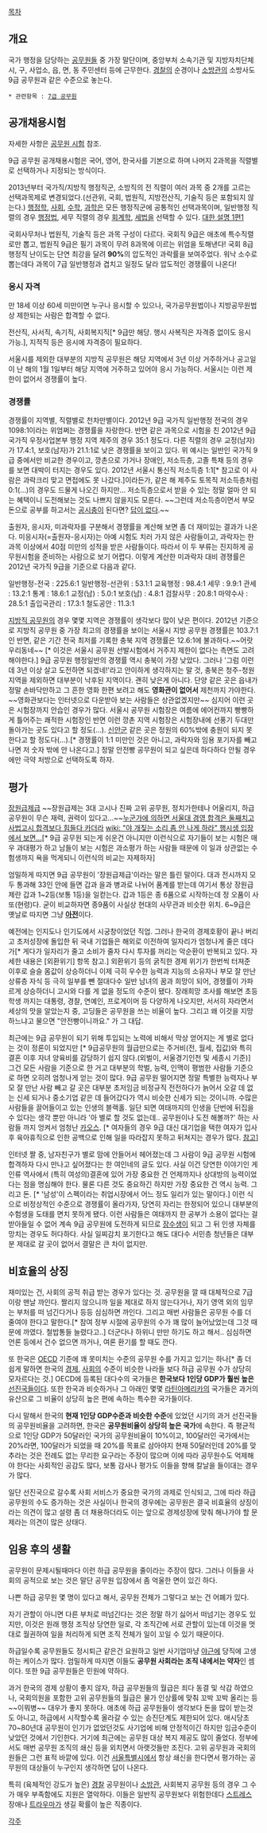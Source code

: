 [[목차]]
== 개요 ==
국가 행정을 담당하는 [[공무원]]들 중 가장 말단이며, 중앙부처 소속기관 및 지방자치단체 시, 구, 사업소, 읍, 면, 동 주민센터 등에 근무한다. [[경찰]]의 순경이나 [[소방관]]의 소방사도 9급 공무원과 같은 수준으로 놓는다.

 * 관련항목 : [[7급 공무원]]

== 공개채용시험 ==
자세한 사항은 [[공무원 시험]] 참조.

9급 공무원 공개채용시험은 국어, 영어, 한국사를 기본으로 하며 나머지 2과목을 직렬별로 선택하거나 지정되는 방식이다.

2013년부터 국가직/지방직 행정직군, 소방직의 전 직렬이 여러 과목 중 2개를 고르는 선택과목제로 변경되었다.(선관위, 국회, 법원직, 지방전산직, 기술직 등은 포함되지 않는다.)
[[행정학]], [[사회]], [[수학]], [[과학]]은 모든 행정직군에 공통적인 선택과목이며, 일반행정 직렬의 경우 [[행정법]], 세무 직렬의 경우 [[회계학]], [[세법]]을 선택할 수 있다. 
[http://gall.dcinside.com/board/view/?id=cartoon&no=276355&page=1&search_pos=&s_type=search_all&s_keyword=%EB%85%B8%EB%9F%89%EC%A7%84|변환점수에 대한 설명 1편][http://gall.dcinside.com/board/view/?id=cartoon&no=276371&page=1&search_pos=&s_type=search_all&s_keyword=%EB%85%B8%EB%9F%89%EC%A7%84|2편]


국회사무처나 법원직, 기술직 등은 과목 구성이 다르다. 국회직 9급은 애초에 특수직렬로만 뽑고, 법원직 9급은 필기 과목이 무려 8과목에 이르는 위엄을 토해낸다! 국회 8급 행정직 난이도는 단연 최강을 달려 '''90%'''의 압도적인 과락률을 보여주었다. 워낙 소수로 뽑는데다 과목이 7급 일반행정과 겹치고 일정도 달라 압도적인 경쟁률이 나온다!

=== 응시 자격 ===
만 18세 이상 60세 미만이면 누구나 응시할 수 있으나, 국가공무원법이나 지방공무원법상 제한되는 사람은 합격할 수 없다.

전산직, 사서직, 속기직, 사회복지직[* 9급만 해당. 행시 사복직은 자격증 없이도 응시 가능.], 지적직 등은 응시에 자격증이 필요하다.

서울시를 제외한 대부분의 지방직 공무원은 해당 지역에서 3년 이상 거주하거나 공고일이 난 해의 1월 1일부터 해당 지역에 거주하고 있어야 응시 가능하다. 서울시는 이런 제한이 없어서 경쟁률이 높다.

=== 경쟁률 ===
경쟁률이 지역별, 직렬별로 천차만별이다. 
2012년 9급 국가직 일반행정 전국의 경우 1098:1이라는 위엄쩌는 경쟁률을 자랑한다. 반면 같은 과목으로 시험을 친 2012년 9급 국가직 우정사업본부 행정 지역 제주의 경우 35:1 정도다. 다른 직렬의 경우 교정(남자)가 17.4:1, 보호(남자)가 21.1:1로 낮은 경쟁률을 보이고 있다.
위 예시는 일반인 국가직 9급 중에서만 비교한 경우이고, 깡촌으로 가거나 장애인, 저소득층, 고졸 특채 등의 경우를 보면 대박이 터지는 경우도 있다. 2012년 서울시 통신직 저소득층 1:1[* 참고로 이 사람은 과락크리 맞고 면접에도 못 나갔다.]이라든가, 같은 해 제주도 토목직 저소득층처럼 0:1(...)의 경우도 드물게 나오긴 하지만... 저소득층으로서 받을 수 있는 정말 얼마 안 되는 혜택이니 도전해보는 것도 나쁘지 않을지도 모른다. ~~그런데 저소득층이면서 부모 돈으로 공부를 하고서는 [[공시충]]이 된다면? [[답이 없다]].~~

출원자, 응시자, 미과락자를 구분해서 경쟁률을 계산해 보면 좀 더 재미있는 결과가 나온다. 미응시자(=출원자-응시자)는 아예 시험도 치러 가지 않은 사람들이고, 과락자는 한 과목 이상에서 40점 미만의 성적을 받은 사람들이다. 따라서 이 두 부류는 진지하게 공무원시험을 준비하는 사람으로 보기 어렵다. 이렇게 계산한 미과락자 대비 경쟁률은 2012년 국가직 9급을 기준으로 다음과 같다.

일반행정-전국 : 225.6:1
일반행정-선관위 : 53.1:1
교육행정 : 98.4:1
세무 : 9.9:1
관세 : 13.2:1
통계 : 18.6:1
교정(남) : 5.0:1
보호(남) : 4.8:1
검찰사무 : 20.8:1
마약수사 : 28.5:1
출입국관리 : 17.3:1
철도공안 : 11.3:1

[[지방직 공무원]]의 경우 몇몇 지역은 경쟁률이 생각보다 많이 낮은 편이다. 2012년 기준으로 지방직 공무원 중 가장 최고의 경쟁률을 보이는 서울시 지방 공무원 경쟁률은 103.7:1인 반면, 같은 기간 전국 최저를 기록한 충북 지역 경쟁률은 12.6:1에 불과하다.~~어랏 우리동네~~ [* 이것은 서울시 공무원 선발시험에서 거주지 제한이 없다는 측면도 고려해야한다.] 9급 공무원 행정일반의 경쟁률 역시 충북이 가장 낮았다. 그러나 '그럼 이런데 3년 이상 살고 도전하면 되겠네!'라고 안이하게 생각하지는 말 것, 충북은 청주-청원 지역을 제외하면 대부분이 낙후된 지역이다. 괜히 낮은게 아니다. 단양 같은 곳은 읍내가 정말 손바닥만하고 그 흔한 영화 한편 보려고 해도 '''영화관이 없어서''' 제천까지 가야한다. ~~영화관보다는 인터넷으로 다운받아 보는 사람들은 상관없겠지만~~ 심지어 이런 곳은 시험장까지 안습인 경우가 많다. 서울시 공무원 시험장은 여름에 에어컨까지 빵빵하게 틀어주는 쾌적한 시험장인 반면 이런 깡촌 지역 시험장은 시험장내에 선풍기 두대만 돌아가는 곳도 있다고 할 정도(...). [[신안군]] 같은 곳은 정원의 60%밖에 충원이 되지 못한다고 할 정도다(...).[* 경쟁률이 1:1 미만인 것은 아니고, 과락자와 임용 포기자를 빼고 나면 저 숫자 밖에 안 나온다고.] 정말 안전빵 공무원이 되고 싶은데 하다하다 안될 경우에만 극약 처방으로 선택하도록 하자.

== 평가 ==
[http://xn--www-qea85ab2127c9zaca.ggemguide.com/zpdsfile/m201204020465732001333358038.jpg 장원급제급] ~~장원급제는 3대 고시나 진짜 고위 공무원, 정치가한테나 어울리지, 하급 공무원이 무슨 재력, 권력이 있다고...~~[http://file1.bobaedream.co.kr/multi_image/strange/2012/09/28/07/AQw5064d31d936fb.jpg 누군가에 의하면 서울대 경영 합격은 둘째치고 사법고시 합격보다 힘들다 카더라] [[wiki: "야 개짖는 소리 좀 안 나게 하라" 행시생 입장에서 보면...]][* 9급 공무원 되는게 쉬운건 아니지만 이런식으로 자기들이 보는 시험은 매우 과대평가 하고 남들이 보는 시험은 과소평가 하는 사람들 때문에 이 일과 상관없는 수험생까지 욕을 먹게되니 이런식의 비교는 자제하자]

엄밀하게 따지면 9급 공무원이 '장원급제급'이라는 말은 틀린 말이다. 대과 전시까지 모두 통과해 33인 안에 들면 갑과 을과 병과로 나뉘어 품계를 받는데 여기서 통상 장원급제란 갑과 1~2등(보통 1등)을 일컫는다. 갑과 1등은 종 6품으로 시작하는데 정 오품이 사또(현령)다. 굳이 비교하자면 종9품이 사실상 현대의 사무관과 비슷한 위치. 6~9급은 옛날로 따지면 그냥 '''[[아전]]'''이다.

예전에는 인지도나 인기도에서 시궁창이었던 직업. 그러나 한국의 경제호황이 끝나 버리고 초저성장에 돌입한 뒤 국내 기업들은 해외로 이전하여 일자리가 엄청나게 줄은 데다가[* 게다가 일자리가 줄고 소비가 줄자 다시 투자를 꺼리는 악순환이 반복되고 있다. 자세한 내용은 [외환위기] 항목 참고.] 외환위기 등의 굵직한 경제 위기가 한번씩 터져준 이후로 슬슬 몸값이 상승하더니 이제 극히 우수한 능력과 지능의 소유자나 부모 잘 만난 상류층 자식 등 극히 일부를 뺀 절대다수 일반 남녀의 꿈과 희망이 되어, 경쟁률이 가파르게 상승하더니 고시와 다를 게 없을 정도의 수준이 됐다. 장래희망 조사를 해보면 초등학생 까지는 대통령, 경찰, 연예인, 프로게이머 등 다양하게 나오지만, 서서히 자라면서 세상의 맛을 알았는지 중, 고딩들은 공무원을 쓰는 비율이 높다. 그리고 왜 이것을 지망하느냐고 물으면 "안전빵이니까요." 가 그 대답. 

최근에는 9급 공무원이 되기 위해 투입되는 노력에 비해서 막상 얻어지는 게 별로 없다는 것이 정론이 되었지만 [* 9급공무원의 월급만으로는 주거비(전, 월세, 집값)와 특히 결혼 이후 자녀 양육비를 감당하기 쉽지 않다.(외벌이, 서울경기인천 및 세종시 기준)] 그건 모든 사람을 기준으로 한 거고 대부분의 학벌, 능력, 인맥이 평범한 사람들 기준으로 하면 오히려 엄청나게 얻는 것이 많다. 9급 공무원 떨어지면 정말 특별한 능력자나 부모 잘 만난 사람 빼고 갈 곳은 대부분 초저임금 비정규직 전전하다가 늙어서 오갈 데 없는 신세 되거나 중소기업 같은 데 들어갔다가 역시 비슷한 신세가 되는 것이니까. 수많은 사람들을 끌어들이고 있는 인생의 블랙홀. 일단 되면 여태까지의 인생을 단번에 뒤집을 수 있다는 생각 뿐만 아니라 '아 별로 할 것도 없는데.. 공무원이나 도전 해볼까?' 하는 사람들 까지 엉켜서 엄청난 [[카오스]]. [* 여자들의 경우 9급 대신 대기업을 택한 여자가 입사 후 육아휴직으로 인한 공백으로 인해 일을 따라잡지 못하고 뒤쳐지는 경우가 많다. [http://gall.dcinside.com/list.php?id=hyundai_motor&no=224624 참고]]

인터넷 짤 중, 남자친구가 별로 맘에 안들어서 헤어졌는데 그 사람이 9급 공무원 시험에 합격하자 다시 만나고 싶어졌다는 한 여인네의 글도 있다. 사실 이건 당연한 이야기인 게 인류 역사에서 (특히 여성의)결혼에 있어 가장 중요한 건 언제까지나 상대방의 능력이었다는 점을 명심해야 한다. 물론 다른 것도 중요하긴 하지만 가장 중요한 건 역시 능력. 그리고 돈. [* '남성'이 스펙이라는 취업시장에서 어느 정도 일리가 있는 말이다.]
이런 식으로 비정상적인 수준으로 경쟁률이 올라가자, 당연히 자리는 한정되어 있으니 대부분의 수험생을 도태를 면치 못하게 됐다. 이런 사람들은 여태까지 한 공부가 소용이 없다는 걸 받아들일 수 없어 계속 9급 공무원에 도전하게 되므로 [[장수생]]이 되고 그 뒤 인생 자체를 망치는 경우도 허다하다. 사실 일찌감치 포기한다고 해도 대다수 서민층 청년들은 대부분 제대로 갈 곳이 없어서 결말은 큰 차이 없지만. 

== 비효율의 상징 ==
재미있는 건, 사회의 공적 취급 받는 경우가 있다는 것. 공무원을 깔 때 대체적으로 7급이랑 맨날 까인다. 짤리지 않으니까 일을 제대로 하지 않는다거나, 자기 영역 외의 임무는 부처를 떠 넘긴다거나 등등 심심하면 까인다. 그리고 매번 사람들은 공무원 수를 더 줄여야 한다고 말한다.[* 참여 정부 시절에 공무원의 수가 꽤 많이 늘어났었는데 그것 때문에 까였다. 철밥통들 늘렸다고..] 더군다나 하위니 만만 하기도 하고 해서.. 심심하면 언론 등에서 건수 없으면 까거나, 여론 환기를 할 때도 깐다.

또 한국은 [[OECD]] 기준에 꽤 못미치는 수준의 공무원 수를 가지고 있기는 하나[* 좀 더 쉽게 말하면 한국의 [[경제]], [[사회]]의 수준이 비슷한 나라들 보다 하급 공무원 수가 상당히 모자르다는 것.] OECD에 등록된 대다수의 국가들은 '''한국보다 1인당 GDP가 훨씬 높은''' [[선진국]]들이다. 또한 한국과 비슷하거나 그 아래인 몇몇 [[라틴아메리카]]의 국가들은 과거의 유산으로 그 비율이 상당히 높은 편에 속하는 특수한 국가들이다. 

다시 말해서 한국의 '''현재 1인당 GDP수준과 비슷한 수준'''에 있었던 시기의 과거 선진국들의 공무원비율을 고려하면, 한국은 '''공무원비율이 상당히 높은 국가'''에 속한다. 즉 평균적으로 1인당 GDP가 50달러인 국가의 공무원비율이 10%이고, 100달러인 국가에서는 20%라면, 100달러가 되었을 때 20%를 목표로 삼아야지 현재 50달러인데 20%를 맞추라는 것은 전례도 없는 무리한 요구라는 주장이 많으며 이에 따라 공무원수도 억제해야 한다는 사회적인 공감도 많다, 보통 감사나 평가도 이들을 향해 칼날을 들이대는 경우가 많다.

일단 선진국으로 갈수록 사회 서비스가 중요한 국가의 과제로 인식되고, 그에 따라 하급공무원의 수도 증가하는 것은 사실이나 한국의 경우에는 공무원은 결국 비효율의 상징이라는 의견이 많고 설령 좀 더 채용하더라도 이는 앞으로 경제성장에 맞춰 해나가야 할 문제라는 의견이 많은 상태다.
== 임용 후의 생활 ==
공무원이 문제시될때마다 이런 하급 공무원을 줄이라는 주장이 많다. 그러나 이들을 사회의 공적으로 보는 것은 말단 공무원 입장에서 좀 억울한 면이 있긴 하다. 

나쁜 하급 공무원 몇 명이 있다고 해서, 공무원 전체가 그렇다고 보는 건 어폐가 있다. 

자기 관할이 아니면 다른 부처로 떠넘긴다는 것은 정말 하기 싫어서 떠넘기는 경우도 있지만, 이것은 원래 행정 조직상 당연한 일로, 각 조직간에 서로 관할이 있는데 이것을 멋대로 월권하여 일을 처리하게 되면 조직 전체가 일이 꼬일 수 있기 때문이다.

하급일수록 공무원들도 정시퇴근 같은건 요원하고 일반 사기업마냥 [[야근]]에 당직에 고생하는 케이스가 많다. 엄밀하게 따지면 이들도 '''공무원 사회라는 조직 내에서는 약자'''인 셈이다. 또한 9급 공무원들은 민원에 약하다.

과거 한국의 경제 상황이 좋지 않자, 하급 공무원들의 월급은 죄다 동결 및 삭감 하였으나, 국회의원을 포함한 고위 공무원들의 월급은 물가 인상률에 맞춰 꼬박 꼬박 올리는 등 ~~이뭐병~~ 대우가 좋지 못하다. 애초에 하급 공무원들이 생각보다 돈을 많이 받는것도 아니고, 하급에서 시작할수록 올라갈 수 있는 승진단계도 제한되어 있다. 애시당초 70~80년대 공무원이 인기가 없었던것도 사기업에 비해 안정적이긴 하지만 임금수준이 낮았던 것에서 기인한다. 거기에 최근에는 공무원 대상 복지 제공도 많이 줄었다. 정부에서도 매번 공무원 조직의 쇄신 등을 외치면서 아랫것들만 조진다. 고위 공무원과 국회의원들은 그런 표적 바깥에 있다. 이건 [[서울]]특별시에서 항상 쇄신을 한다면서 평가하는 공무원의 대상들이 누구인지 생각하면 답이 나온다. 

특히 (육체적인 강도가 높은) [[경찰]] 공무원이나 [[소방관]], 사회복지 공무원 등의 경우 그 수가 매우 부족함에도 지원은 열악하다. 이들은 일반직 공무원보다 위험한데다 [[스트레스]] 장애나 [[트라우마]]가 생길 확률이 높은 직종이다. 

[[각주]]

